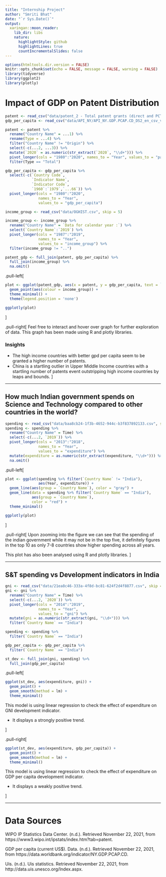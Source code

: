 ```yaml
---
title: "Internship Project"
author: "Smriti Bhat"
date: "`r Sys.Date()`"
output:
  xaringan::moon_reader:
    lib_dir: libs
    nature:
      highlightStyle: github
      highlightLines: true
      countIncrementalSlides: false
---
```


```r
options(htmltools.dir.version = FALSE)
knitr::opts_chunk$set(echo = FALSE, message = FALSE, warning = FALSE)
library(tidyverse)
library(ggplot2)
library(plotly)
```

#   Impact of GDP on Patent Distribution

```r
patent <- read_csv("data/patent_2 - Total patent grants (direct and PCT national phase entries)_Total count by applicant&#39;s origin (equivalent count)_1980_2020.csv", skip = 5)
gdp_per_capita <- read_csv("data/API_NY/API_NY.GDP.PCAP.CD_DS2_en_csv_v2_3159040.csv", skip = 3)

patent <- patent %>%
  rename("Country Name" = ...1) %>%
  rename(Type = ...4) %>%
  filter("Country Name" != "Origin") %>%
  select(-c(...2, ...3)) %>%
  mutate(`2020` = as.numeric(str_extract(`2020`, "\\d+"))) %>%
  pivot_longer(cols = "1980":"2020", names_to = "Year", values_to = "patent") %>%
  filter(Type == "Total")

gdp_per_capita <- gdp_per_capita %>%
  select(-c(`Country Code`,
            `Indicator Name`,
            `Indicator Code`,
            `1960`:`1979`,`...66`)) %>%
  pivot_longer(cols = "1980":"2020",
               names_to = "Year",
               values_to = "gdp_per_capita")

income_group <- read_csv("data/OGHIST.csv", skip = 5)

income_group <- income_group %>%
  rename("Country Name" = `Data for calendar year :`) %>%
  select(`Country Name`:`2019`) %>%
  pivot_longer(cols = "1987":"2019",
               names_to = "Year",
               values_to = "income_group") %>%
  filter(income_group != "..")

patent_gdp <- full_join(patent, gdp_per_capita) %>%
  full_join(income_group) %>%
  na.omit()

```


.pull-left[
```r
plot <- ggplot(patent_gdp, aes(x = patent, y = gdp_per_capita, text = `Country Name`)) +
  geom_point(aes(colour = income_group)) +
  theme_minimal() +
  theme(legend.position = 'none')

ggplotly(plot)
```
]

.pull-right[
Feel free to interact and hover over graph for further exploration of data.
This graph has been made using R and plotly libraries.

###   Insights

-   The high income countries with better gpd per capita seem to be granted a higher number of patents.
-   China is a startling outlier in Upper Middle Income countries with a startling number of patents event outstripping high income countries by leaps and bounds. 
]


---

##    How much Indian government spends on Science and Technology compared to other countries in the world?


```r
spending <- read_csv("data/baa8cb24-1f3b-4652-944c-b3f837892133.csv", skip = 3)
spending <- spending %>%
  rename("Country Name" = Time) %>%
  select(-c(...2, `2019`)) %>%
  pivot_longer(cols = "2013":"2018",
               names_to = "Year",
               values_to = "expenditure") %>%
  mutate(expenditure = as.numeric(str_extract(expenditure, "\\d+"))) %>%
  na.omit()
```

.pull-left[
```r
plot <- ggplot(spending %>% filter(`Country Name` != "India"), 
               aes(Year, expenditure)) +
  geom_line(aes(group = `Country Name`), color = "gray") +
  geom_line(data = spending %>% filter(`Country Name` == "India"), 
            aes(group = `Country Name`), 
            color = "red") +
  theme_minimal()

ggplotly(plot)
```

]

.pull-right[
Upon zooming into the figure we can see that the spending of the indian government while it may not be in the top five, it definitely figures in the top 10 as only 7-8 countries show higher spending across all years.

This plot has also been analysed using R and plotly libraries.
]

---

##    S&T spending vs Development indicators in India

```r
gni <- read_csv("data/21ea8c46-333a-4f8d-bc81-624f2d4f8877.csv", skip = 3)
gni <- gni %>%
  rename("Country Name" = Time) %>%
  select(-c(...2, `2020`)) %>%
  pivot_longer(cols = "2014":"2019",
               names_to = "Year",
               values_to = "gni") %>%
  mutate(gni = as.numeric(str_extract(gni, "\\d+"))) %>%
  filter(`Country Name` == "India")

spending <- spending %>%
  filter(`Country Name` == "India")

gdp_per_capita <- gdp_per_capita %>%
  filter(`Country Name` == "India")

st_dev <- full_join(gni, spending) %>%
  full_join(gdp_per_capita)

```

.pull-left[
```r
ggplot(st_dev, aes(expenditure, gni)) +
  geom_point() +
  geom_smooth(method = lm) +
  theme_minimal()
```

This model is using linear regression to check the effect of expenditure on GNI development indicator.

-   It displays a strongly positive trend.

]

.pull-right[
```r
ggplot(st_dev, aes(expenditure, gdp_per_capita)) +
  geom_point() +
  geom_smooth(method = lm) +
  theme_minimal()
```

This model is using linear regression to check the effect of expenditure on GDP per capita development indicator.

-   It displays a weakly positive trend.

]

---

#   Data Sources

WIPO IP Statistics Data Center. (n.d.). Retrieved November 22, 2021, from https://www3.wipo.int/ipstats/index.htm?tab=patent. 

GDP per capita (current US$). Data. (n.d.). Retrieved November 22, 2021, from https://data.worldbank.org/indicator/NY.GDP.PCAP.CD. 

Uis. (n.d.). Uis statistics. Retrieved November 22, 2021, from http://data.uis.unesco.org/Index.aspx. 
